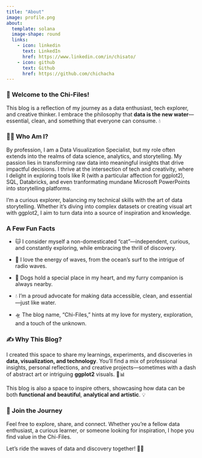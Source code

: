 ```yaml
---
title: "About"
image: profile.png
about:
  template: solana
  image-shape: round
  links:
    - icon: linkedin
      text: LinkedIn
      href: https://www.linkedin.com/in/chisato/
    - icon: github
      text: Github
      href: https://github.com/chichacha
---
```


### 🌌 Welcome to the Chi-Files!

This blog is a reflection of my journey as a data enthusiast, tech explorer, and creative thinker. I embrace the philosophy that **data is the new water**—essential, clean, and something that everyone can consume. 💧

### 🧑‍💻 Who Am I?

By profession, I am a Data Visualization Specialist, but my role often extends into the realms of data science, analytics, and storytelling. My passion lies in transforming raw data into meaningful insights that drive impactful decisions. I thrive at the intersection of tech and creativity, where I delight in exploring tools like R (with a particular affection for ggplot2), SQL, Databricks, and even tranformating mundane Microsoft PowerPoints into storytelling platforms.

I’m a curious explorer, balancing my technical skills with the art of data storytelling. Whether it’s diving into complex datasets or creating visual art with ggplot2, I aim to turn data into a source of inspiration and knowledge.

### A Few Fun Facts

-   🐱 I consider myself a non-domesticated "cat"—independent, curious, and constantly exploring, while embracing the thrill of discovery.

-   🌊 I love the energy of waves, from the ocean’s surf to the intrigue of radio waves.

-   🐶 Dogs hold a special place in my heart, and my furry companion is always nearby.

-   💧 I’m a proud advocate for making data accessible, clean, and essential—just like water.

-   🛸 The blog name, "Chi-Files," hints at my love for mystery, exploration, and a touch of the unknown.

### ✍️ Why This Blog?

I created this space to share my learnings, experiments, and discoveries in **data, visualization, and technology**. You’ll find a mix of professional insights, personal reflections, and creative projects—sometimes with a dash of abstract art or intriguing **ggplot2** visuals. 🎨📊

This blog is also a space to inspire others, showcasing how data can be both **functional and beautiful**, **analytical and artistic**. 💡

### 🌊 Join the Journey

Feel free to explore, share, and connect. Whether you’re a fellow data enthusiast, a curious learner, or someone looking for inspiration, I hope you find value in the Chi-Files.

Let’s ride the waves of data and discovery together! 🌊✨
